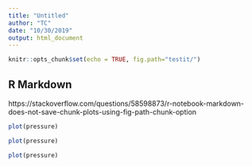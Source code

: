 ---
title: "Untitled"
author: "TC"
date: "10/30/2019"
output: html_document
---

```{r setup, include=FALSE}
knitr::opts_chunk$set(echo = TRUE, fig.path="testit/")
```

## R Markdown

https://stackoverflow.com/questions/58598873/r-notebook-markdown-does-not-save-chunk-plots-using-fig-path-chunk-option

```{r pressure, echo=TRUE}
plot(pressure)
```

```{r pressure2, echo=TRUE}
plot(pressure)
```


```{r echo=FALSE}
plot(pressure)
```